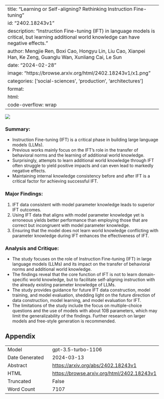 
---
title: "Learning or Self-aligning? Rethinking Instruction Fine-tuning"
id: "2402.18243v1"
description: "Instruction Fine-tuning (IFT) in language models is critical, but learning additional world knowledge can have negative effects."
author: Mengjie Ren, Boxi Cao, Hongyu Lin, Liu Cao, Xianpei Han, Ke Zeng, Guanglu Wan, Xunliang Cai, Le Sun
date: "2024-02-28"
image: "https://browse.arxiv.org/html/2402.18243v1/x1.png"
categories: ['social-sciences', 'production', 'architectures']
format:
  html:
    code-overflow: wrap
---

![](https://browse.arxiv.org/html/2402.18243v1/x1.png)

### **Summary:**
- Instruction Fine-tuning (IFT) is a critical phase in building large language models (LLMs).
- Previous works mainly focus on the IFT’s role in the transfer of behavioral norms and the learning of additional world knowledge.
- Surprisingly, attempts to learn additional world knowledge through IFT often struggle to yield positive impacts and can even lead to markedly negative effects.
- Maintaining internal knowledge consistency before and after IFT is a critical factor for achieving successful IFT.

### Major Findings:
1. IFT data consistent with model parameter knowledge leads to superior IFT outcomes.
2. Using IFT data that aligns with model parameter knowledge yet is erroneous yields better performance than employing those that are correct but incongruent with model parameter knowledge.
3. Ensuring that the model does not learn world knowledge conflicting with parameter knowledge during IFT enhances the effectiveness of IFT.

### Analysis and Critique:
- The study focuses on the role of Instruction Fine-tuning (IFT) in large language models (LLMs) and its impact on the transfer of behavioral norms and additional world knowledge.
- The findings reveal that the core function of IFT is not to learn domain-specific world knowledge, but to facilitate self-aligning instruction with the already existing parameter knowledge of LLMs.
- The study provides guidance for future IFT data construction, model training, and model evaluation, shedding light on the future direction of data construction, model learning, and model evaluation for IFT.
- The limitations of the study include the focus on multiple-choice questions and the use of models with about 10B parameters, which may limit the generalizability of the findings. Further research on larger models and free-style generation is recommended.

## Appendix

|          |          |
|----------|----------|
| Model     | gpt-3.5-turbo-1106       |
| Date Generated     | 2024-03-13       |
| Abstract | [https://arxiv.org/abs/2402.18243v1](https://arxiv.org/abs/2402.18243v1)        |
| HTML     | [https://browse.arxiv.org/html/2402.18243v1](https://browse.arxiv.org/html/2402.18243v1)       |
| Truncated       | False       |
| Word Count       | 7107       |